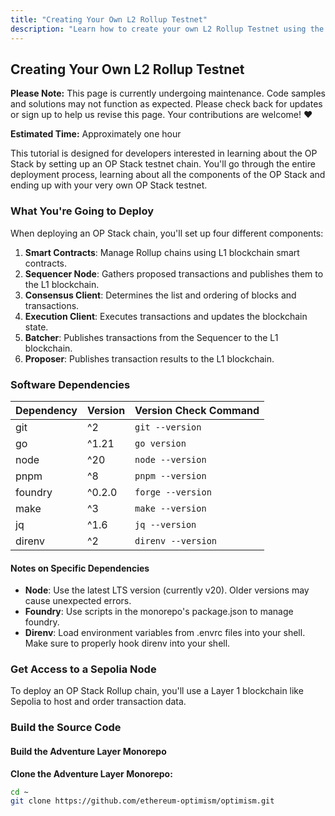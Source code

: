 ```yaml
---
title: "Creating Your Own L2 Rollup Testnet"
description: "Learn how to create your own L2 Rollup Testnet using the Adventure Layer stack"
---
```


## Creating Your Own L2 Rollup Testnet

**Please Note:** This page is currently undergoing maintenance. Code samples and solutions may not function as expected. Please check back for updates or sign up to help us revise this page. Your contributions are welcome! ❤️

**Estimated Time:** Approximately one hour

This tutorial is designed for developers interested in learning about the OP Stack by setting up an OP Stack testnet chain. You'll go through the entire deployment process, learning about all the components of the OP Stack and ending up with your very own OP Stack testnet.

### What You're Going to Deploy

When deploying an OP Stack chain, you'll set up four different components:

1. **Smart Contracts**: Manage Rollup chains using L1 blockchain smart contracts.
2. **Sequencer Node**: Gathers proposed transactions and publishes them to the L1 blockchain.
3. **Consensus Client**: Determines the list and ordering of blocks and transactions.
4. **Execution Client**: Executes transactions and updates the blockchain state.
5. **Batcher**: Publishes transactions from the Sequencer to the L1 blockchain.
6. **Proposer**: Publishes transaction results to the L1 blockchain.

### Software Dependencies

| Dependency   | Version | Version Check Command      |
|--------------|---------|----------------------------|
| git          | ^2      | `git --version`            |
| go           | ^1.21   | `go version`               |
| node         | ^20     | `node --version`           |
| pnpm         | ^8      | `pnpm --version`           |
| foundry      | ^0.2.0  | `forge --version`          |
| make         | ^3      | `make --version`           |
| jq           | ^1.6    | `jq --version`             |
| direnv       | ^2      | `direnv --version`         |

#### Notes on Specific Dependencies

- **Node**: Use the latest LTS version (currently v20). Older versions may cause unexpected errors.
- **Foundry**: Use scripts in the monorepo's package.json to manage foundry.
- **Direnv**: Load environment variables from .envrc files into your shell. Make sure to properly hook direnv into your shell.

### Get Access to a Sepolia Node

To deploy an OP Stack Rollup chain, you'll use a Layer 1 blockchain like Sepolia to host and order transaction data. 

### Build the Source Code

#### Build the Adventure Layer Monorepo

**Clone the Adventure Layer Monorepo:**

```bash
cd ~
git clone https://github.com/ethereum-optimism/optimism.git
```
